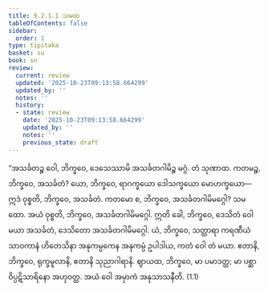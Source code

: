 ```yaml
---
title: 9.2.1.1 သမထ
tableOfContents: false
sidebar:
  order: 1
type: tipitaka
basket: su
book: sn
review:
  current: review
  updated: '2025-10-23T09:13:58.664299'
  updated_by: ''
  notes: ''
  history:
  - state: review
    date: '2025-10-23T09:13:58.664299'
    updated_by: ''
    notes: ''
    previous_state: draft
---
```



<ReviewStatus review={frontmatter.review} showDetails={true} />

<HypothesisAnnotation frontmatter={frontmatter} />

<DynamicBreadcrumb />

<Division number="377" book="sn" e="ch" v="18" p="334">

<Paragraph number="1696" book="sn">
“အသင်္ခတဉ္စ ဝေါ, ဘိက္ခဝေ, ဒေသေဿာမိ အသင်္ခတဂါမိဉ္စ မဂ္ဂံ. တံ သုဏာထ. ကတမဉ္စ, ဘိက္ခဝေ, အသင်္ခတံ? ယော, ဘိက္ခဝေ, ရာဂက္ခယော ဒေါသက္ခယော မောဟက္ခယော—  ဣဒံ ဝုစ္စတိ, ဘိက္ခဝေ, အသင်္ခတံ. ကတမော စ, ဘိက္ခဝေ, အသင်္ခတဂါမိမဂ္ဂေါ? သမထော. အယံ ဝုစ္စတိ, ဘိက္ခဝေ, အသင်္ခတဂါမိမဂ္ဂေါ. ဣတိ ခေါ, ဘိက္ခဝေ, ဒေသိတံ ဝေါ မယာ အသင်္ခတံ, ဒေသိတော အသင်္ခတဂါမိမဂ္ဂေါ. ယံ, ဘိက္ခဝေ, သတ္ထာရာ ကရဏီယံ သာဝကာနံ ဟိတေသိနာ အနုကမ္ပကေန အနုကမ္ပံ ဥပါဒါယ, ကတံ ဝေါ တံ မယာ. ဧတာနိ, ဘိက္ခဝေ, ရုက္ခမူလာနိ, ဧတာနိ သုညာဂါရာနိ. ဈာယထ, ဘိက္ခဝေ, မာ ပမာဒတ္ထ; မာ ပစ္ဆာ ဝိပ္ပဋိသာရိနော အဟုဝတ္ထ. အယံ ဝေါ အမှာကံ အနုသာသနီတိ. (1.1)
</Paragraph>
</Division>